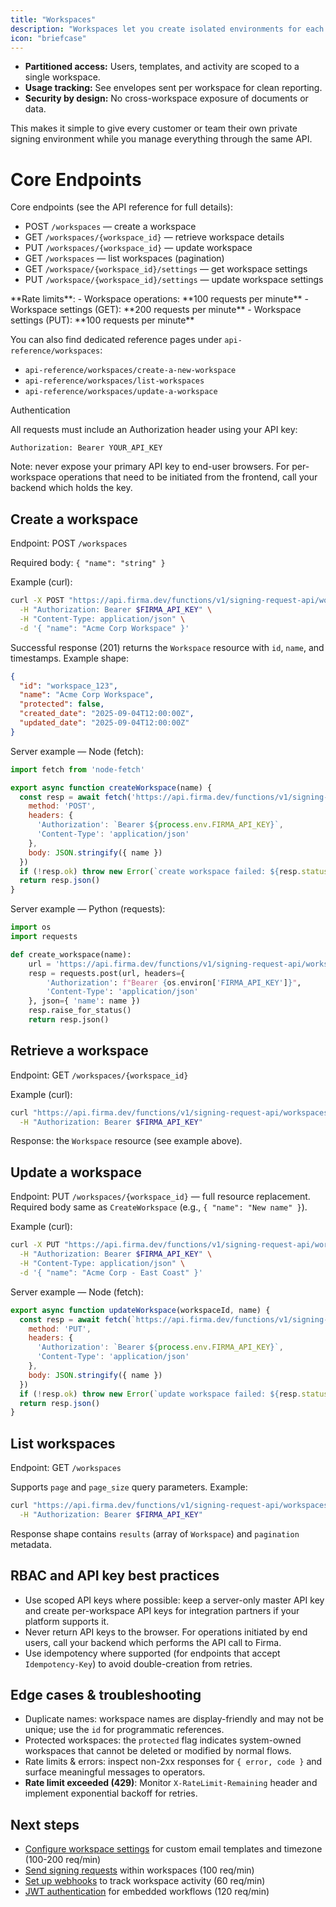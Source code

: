 ```yaml
---
title: "Workspaces"
description: "Workspaces let you create isolated environments for each of your customers or business units. Every workspace has its own templates, documents, and envelope usage—so teams stay separate without extra effort."
icon: "briefcase"
---
```


- **Partitioned access:** Users, templates, and activity are scoped to a single workspace.
- **Usage tracking:** See envelopes sent per workspace for clean reporting.
- **Security by design:** No cross-workspace exposure of documents or data.

This makes it simple to give every customer or team their own private signing environment while you manage everything through the same API.

# Core Endpoints

Core endpoints (see the API reference for full details):

- POST `/workspaces` — create a workspace
- GET `/workspaces/{workspace_id}` — retrieve workspace details
- PUT `/workspaces/{workspace_id}` — update workspace
- GET `/workspaces` — list workspaces (pagination)
- GET `/workspace/{workspace_id}/settings` — get workspace settings
- PUT `/workspace/{workspace_id}/settings` — update workspace settings

<Note>
**Rate limits**:
- Workspace operations: **100 requests per minute**
- Workspace settings (GET): **200 requests per minute**
- Workspace settings (PUT): **100 requests per minute**
</Note>

You can also find dedicated reference pages under `api-reference/workspaces`:

- `api-reference/workspaces/create-a-new-workspace`
- `api-reference/workspaces/list-workspaces`
- `api-reference/workspaces/update-a-workspace`

Authentication

All requests must include an Authorization header using your API key:

```
Authorization: Bearer YOUR_API_KEY
```

Note: never expose your primary API key to end-user browsers. For per-workspace operations that need to be initiated from the frontend, call your backend which holds the key.

## Create a workspace

Endpoint: POST `/workspaces`

Required body: `{ "name": "string" }`

Example (curl):

```bash
curl -X POST "https://api.firma.dev/functions/v1/signing-request-api/workspaces" \
  -H "Authorization: Bearer $FIRMA_API_KEY" \
  -H "Content-Type: application/json" \
  -d '{ "name": "Acme Corp Workspace" }'
```

Successful response (201) returns the `Workspace` resource with `id`, `name`, and timestamps. Example shape:

```json
{
  "id": "workspace_123",
  "name": "Acme Corp Workspace",
  "protected": false,
  "created_date": "2025-09-04T12:00:00Z",
  "updated_date": "2025-09-04T12:00:00Z"
}
```

Server example — Node (fetch):

```js
import fetch from 'node-fetch'

export async function createWorkspace(name) {
  const resp = await fetch('https://api.firma.dev/functions/v1/signing-request-api/workspaces', {
    method: 'POST',
    headers: {
      'Authorization': `Bearer ${process.env.FIRMA_API_KEY}`,
      'Content-Type': 'application/json'
    },
    body: JSON.stringify({ name })
  })
  if (!resp.ok) throw new Error(`create workspace failed: ${resp.status}`)
  return resp.json()
}
```

Server example — Python (requests):

```py
import os
import requests

def create_workspace(name):
    url = 'https://api.firma.dev/functions/v1/signing-request-api/workspaces'
    resp = requests.post(url, headers={
        'Authorization': f"Bearer {os.environ['FIRMA_API_KEY']}",
        'Content-Type': 'application/json'
    }, json={ 'name': name })
    resp.raise_for_status()
    return resp.json()
```

## Retrieve a workspace

Endpoint: GET `/workspaces/{workspace_id}`

Example (curl):

```bash
curl "https://api.firma.dev/functions/v1/signing-request-api/workspaces/workspace_123" \
  -H "Authorization: Bearer $FIRMA_API_KEY"
```

Response: the `Workspace` resource (see example above).

## Update a workspace

Endpoint: PUT `/workspaces/{workspace_id}` — full resource replacement. Required body same as `CreateWorkspace` (e.g., `{ "name": "New name" }`).

Example (curl):

```bash
curl -X PUT "https://api.firma.dev/functions/v1/signing-request-api/workspaces/workspace_123" \
  -H "Authorization: Bearer $FIRMA_API_KEY" \
  -H "Content-Type: application/json" \
  -d '{ "name": "Acme Corp - East Coast" }'
```

Server example — Node (fetch):

```js
export async function updateWorkspace(workspaceId, name) {
  const resp = await fetch(`https://api.firma.dev/functions/v1/signing-request-api/workspaces/${workspaceId}`, {
    method: 'PUT',
    headers: {
      'Authorization': `Bearer ${process.env.FIRMA_API_KEY}`,
      'Content-Type': 'application/json'
    },
    body: JSON.stringify({ name })
  })
  if (!resp.ok) throw new Error(`update workspace failed: ${resp.status}`)
  return resp.json()
}
```

## List workspaces

Endpoint: GET `/workspaces`

Supports `page` and `page_size` query parameters. Example:

```bash
curl "https://api.firma.dev/functions/v1/signing-request-api/workspaces?page=1&page_size=20" \
  -H "Authorization: Bearer $FIRMA_API_KEY"
```

Response shape contains `results` (array of `Workspace`) and `pagination` metadata.

## RBAC and API key best practices

- Use scoped API keys where possible: keep a server-only master API key and create per-workspace API keys for integration partners if your platform supports it.
- Never return API keys to the browser. For operations initiated by end users, call your backend which performs the API call to Firma.
- Use idempotency where supported (for endpoints that accept `Idempotency-Key`) to avoid double-creation from retries.

## Edge cases & troubleshooting

- Duplicate names: workspace names are display-friendly and may not be unique; use the `id` for programmatic references.
- Protected workspaces: the `protected` flag indicates system-owned workspaces that cannot be deleted or modified by normal flows.
- Rate limits & errors: inspect non-2xx responses for `{ error, code }` and surface meaningful messages to operators.
- **Rate limit exceeded (429)**: Monitor `X-RateLimit-Remaining` header and implement exponential backoff for retries.

## Next steps

- [Configure workspace settings](workspace-settings) for custom email templates and timezone (100-200 req/min)
- [Send signing requests](sending-signing-request) within workspaces (100 req/min)
- [Set up webhooks](webhooks) to track workspace activity (60 req/min)
- [JWT authentication](embeddable-template-editor#jwt-authentication) for embedded workflows (120 req/min)